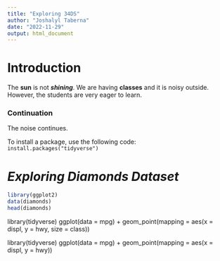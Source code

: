 ```yaml
---
title: "Exploring 34DS"
author: "Joshalyl Taberna"
date: "2022-11-29"
output: html_document
---
```

# Introduction

The **sun** is not ***shining***. We are having **classes** and it is noisy outside. However, the students are very eager to learn.  

### Continuation

The noise continues.

To install a package, use the following code: `install.packages("tidyverse")`

# ***Exploring Diamonds Dataset***

```r
library(ggplot2)
data(diamonds)
head(diamonds)
```


library(tidyverse)
ggplot(data = mpg) +
 geom_point(mapping = aes(x = displ, y = hwy, size = class))

library(tidyverse)
ggplot(data = mpg) +
 geom_point(mapping = aes(x = displ, y = hwy))
 